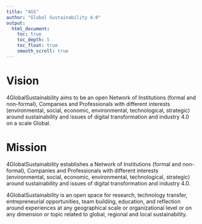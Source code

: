 ```yaml
---
title: "4GS"
author: "Global Sustainability 4.0"
output:
  html_document:
    toc: true
    toc_depth: 5
    toc_float: true
    smooth_scroll: true
---
```


# Vision

4GlobalSustainability aims to be an open Network of Institutions (formal and non-formal), Companies and Professionals with different interests (environmental, social, economic, environmental, technological, strategic) around sustainability and issues of digital transformation and industry 4.0 on a scale Global.

# Mission

4GlobalSustainability establishes a Network of Institutions (formal and non-formal), Companies and Professionals with different interests (environmental, social, economic, environmental, technological, strategic) around sustainability and issues of digital transformation and industry 4.0.

4GlobalSustainability is an open space for research, technology transfer, entrepreneurial opportunities, team building, education, and reflection around experiences at any geographical scale or organizational level or on any dimension or topic related to global, regional and local sustainability.




